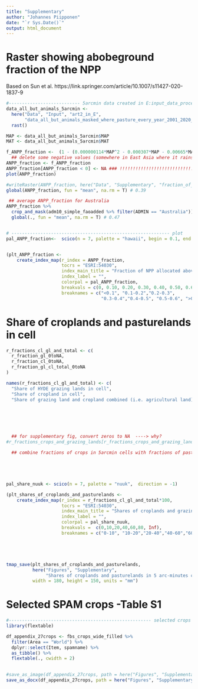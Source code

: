 ```yaml
---
title: "Supplementary"
author: "Johannes Piipponen"
date: "`r Sys.Date()`"
output: html_document
---
```


# Raster showing abobeground fraction of the NPP
Based on Sun et al. https://link.springer.com/article/10.1007/s11427-020-1837-9



```r
#--------------------------- 5arcmin data created in E:input_data_processing.Rmd
data_all_but_animals_5arcmin <-
  here("Data", "Input", "art2_in_E",
       "data_all_but_animals_masked_where_pasture_every_year_2001_2020_5arcmin.tif") %>% 
  rast()

MAP <- data_all_but_animals_5arcmin$MAP
MAT <- data_all_but_animals_5arcmin$MAT

f_ANPP_fraction <-  (1 - (0.000000114*MAP^2 - 0.000307*MAP - 0.00665*MAT + 0.786))
  ## delete some negative values (somewhere in East Asia where it rains a lot)
ANPP_fraction <- f_ANPP_fraction
ANPP_fraction[ANPP_fraction < 0] <- NA ### !!!!!!!!!!!!!!!!!!!!!!!!!!!!!!!!!!!!!! NOT NA ---> use 0 instead
plot(ANPP_fraction)

#writeRaster(ANPP_fraction, here("Data", "Supplementary", "fraction_of_NPP_aboveground.tif"))
global(ANPP_fraction, fun = "mean", na.rm = T) # 0.39

 ## average ANPP_fraction for Australia
ANPP_fraction %>% 
  crop_and_mask(adm10_simple_faoadded %>% filter(ADMIN == "Australia")) %>% 
  global(., fun = "mean", na.rm = T) # 0.47


# ------------------------------------------------------------ plot
pal_ANPP_fraction<-  scico(n = 7, palette = "hawaii", begin = 0.1, end = 0.8)


(plt_ANPP_fraction <- 
    create_index_map(r_index = ANPP_fraction,
                     tocrs = "ESRI:54030",
                     index_main_title = "Fraction of NPP allocated aboveground",
                     index_label = "",
                     colorpal = pal_ANPP_fraction,
                     breakvals = c(0, 0.10, 0.20, 0.30, 0.40, 0.50, 0.60, Inf),
                     breaknames = c("<0.1", "0.1-0.2","0.2-0.3",
                                    "0.3-0.4","0.4-0.5", "0.5-0.6", ">0.6"))) 
```


# Share of croplands and pasturelands in cell


```r


r_fractions_cl_gl_and_total <- c(
  r_fraction_gl_0toNA,
  r_fraction_cl_0toNA,
  r_fraction_gl_cl_total_0toNA
)

names(r_fractions_cl_gl_and_total) <- c(
  "Share of HYDE grazing lands in cell",
  "Share of cropland in cell", 
  "Share of grazing land and cropland combined (i.e. agricultural land) in cell")
  





  ## for supplementary fig, convert zeros to NA  ----> why?
#r_fractions_crops_and_grazing_lands[r_fractions_crops_and_grazing_lands == 0] <- NA

  ## combine fractions of crops in 5arcmin cells with fractions of pastures





pal_share_nuuk <- scico(n = 7, palette = "nuuk",  direction = -1) 

(plt_shares_of_croplands_and_pasturelands <- 
    create_index_map(r_index = r_fractions_cl_gl_and_total*100,
                     tocrs = "ESRI:54030",
                     index_main_title = "Shares of croplands and grazing lands in 5 arc-minutes cells",
                     index_label = "",
                     colorpal = pal_share_nuuk,
                     breakvals =  c(0,10,20,40,60,80, Inf),
                     breaknames = c("0-10", "10-20","20-40","40-60","60-80", "80-100")) )





tmap_save(plt_shares_of_croplands_and_pasturelands,
          here("Figures", "Supplementary",
               "Shares of croplands and pasturelands in 5 arc-minutes cells.pdf"),
          width = 180, height = 150, units = "mm")
```



# Selected SPAM crops -Table S1

```r
#------------------------------------------------------ selected crops to data frame
library(flextable)

df_appendix_27crops <- fbs_crops_wide_filled %>% 
  filter(Area == "World") %>% 
  dplyr::select(Item, spamname) %>% 
  as_tibble() %>% 
  flextable(., cwidth = 2)
  

#save_as_image(df_appendix_27crops, path = here("Figures", "Supplementary", "selected_crops.png"))
save_as_docx(df_appendix_27crops, path = here("Figures", "Supplementary", "selected_crops.docx"))


```

